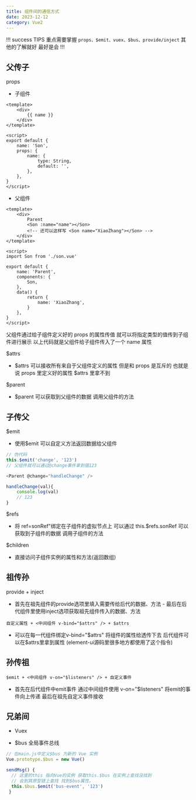 ```yaml
---
title: 组件间的通信方式
date: 2023-12-12
category: Vue2
---
```


!!! success TIPS
重点需要掌握 `props、$emit、vuex、$bus、provide/inject` 其他的了解就好 最好是会
!!!

## 父传子

props

-   子组件

```vue
<template>
	<div>
		{{ name }}
	</div>
</template>

<script>
export default {
	name: 'Son',
	props: {
		name: {
			type: String,
			default: '',
		},
	},
}
</script>
```

-   父组件

```vue
<template>
	<div>
		Parent
		<Son :name="name"></Son>
		<!-- 还可以这样写 <Son name="XiaoZhang"></Son> -->
	</div>
</template>

<script>
import Son from './son.vue'

export default {
	name: 'Parent',
	components: {
		Son,
	},
	data() {
		return {
			name: 'XiaoZhang',
		}
	},
}
</script>
```

父组件通过给子组件定义好的 props 的属性传值 就可以将指定类型的值传到子组件进行展示
以上代码就是父组件给子组件传入了一个 name 属性

$attrs

-   $attrs 可以接收所有来自于父组件定义的属性 但是和 props 是互斥的 也就是说 props 里定义好的属性 $attrs 里拿不到

$parent

-   $parent 可以获取到父组件的数据 调用父组件的方法

## 子传父

$emit

-   使用$emit 可以自定义方法返回数据给父组件

```js
// 伪代码
this.$emit('change', '123')
// 父组件就可以通过@change事件拿到值123

<Parent @change="handleChange" />

handleChange(val){
    console.log(val)
    // 123
}

```

$refs

-   将 ref=sonRef"绑定在子组件的虚拟节点上 可以通过 this.$refs.sonRef 可以获取到子组件的数据 调用子组件的方法

$children

-   直接访问子组件实例的属性和方法(返回数组)

## 祖传孙

provide + inject

-   首先在祖先组件的provide选项里填入需要传给后代的数据、方法 - 最后在后代组件里使用inject选项获取祖先组件传入的数据、方法

`自定义属性 + <中间组件 v-bind="$attrs" /> + $attrs`

-   可以在每一代组件绑定v-bind="$attrs" 将组件的属性给透传下去 后代组件可以在$attrs里拿到属性 (element-ui源码里很多地方都使用了这个指令)

## 孙传祖

`$emit + <中间组件 v-on="$listeners" /> + 自定义事件`

-   首先在后代组件中emit事件 通过中间组件使用 v-on="$listeners" 将emit的事件向上传递 最后在祖先自定义事件接收

## 兄弟间

-   Vuex

-   $bus 全局事件总线

```js
// 在main.js中定义$bus 为新的 Vue 实例
Vue.prototype.$bus = new Vue()

sendMsg() {
  // 这里的this 指向Vue的实例 获取this.$bus 在实例上查找没找到
  // 会到其原型链上查找 找到$bus属性。
  this.$bus.$emit('bus-event', '123')
 }
```
